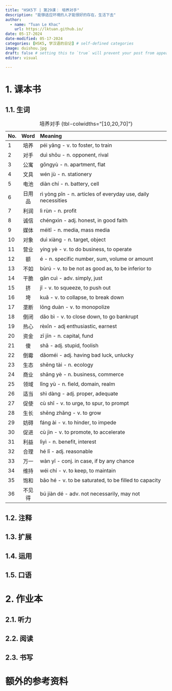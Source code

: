 ---
title: "HSK5下 | 第29课： 培养对手"
description: "能够适应环境的人才能很好的存在，生活下去"
author:
  - name: "Tuan Le Khac"
    url: https://lktuan.github.io/
date: 05-17-2024
date-modified: 05-17-2024
categories: [HSK5, 学汉语的日记] # self-defined categories
image: duishou.jpg
draft: false # setting this to `true` will prevent your post from appearing on your listing page until you're ready!
editor: visual

---

# 1. 课本书

## 1.1. 生词

| No. | Word | Meaning                                                     |
|:----|:----:|:------------------------------------------------------------|
|1|培养|péi yǎng - v. to foster, to train|
|2|对手|duì shǒu - n. opponent, rival|
|3|公寓|gōngyù - n. apartment, flat|
|4|文具|wén jù - n. stationery|
|5|电池|diàn chí - n. battery, cell|
|6|日用品|rì yòng pǐn - n. articles of everyday use, daily necessities|
|7|利润|lì rùn - n. profit|
|8|诚信|chéngxìn - adj. honest, in good faith|
|9|媒体|méitǐ - n. media, mass media|
|10|对象|duì xiàng - n. target, object|
|11|营业|yíng yè - v. to do business, to operate|
|12|额|é - n. specific number, sum, volume or amount|
|13|不如|bùrú - v. to be not as good as, to be inferior to|
|14|干脆|gān cuì - adv. simply, just|
|15|挤|jǐ - v. to squeeze, to push out|
|16|垮|kuǎ - v. to collapse, to break down|
|17|垄断|lǒng duàn - v. to monopolize|
|18|倒闭|dǎo bì - v. to close down, to go bankrupt|
|19|热心|rèxīn - adj enthusiastic, earnest|
|20|资金|zī jīn - n. capital, fund|
|21|傻|shǎ - adj. stupid, foolish|
|22|倒霉|dǎoméi - adj. having bad luck, unlucky|
|23|生态|shēng tài - n. ecology|
|24|商业|shāng yè - n. business, commerce|
|25|领域|lǐng yù - n. field, domain, realm|
|26|适当|shì dàng - adj. proper, adequate|
|27|促使|cù shǐ - v. to urge, to spur, to prompt|
|28|生长|shēng zhǎng - v. to grow|
|29|妨碍|fáng ài - v. to hinder, to impede|
|30|促进|cù jìn - v. to promote, to accelerate|
|31|利益|lìyì - n. benefit, interest|
|32|合理|hé lǐ - adj. reasonable|
|33|万一|wàn yī - conj. in case, if by any chance|
|34|维持|wéi chí - v. to keep, to maintain|
|35|饱和|bǎo hé - v. to be saturated, to be filled to capacity|
|36|不见得|bú jiàn dé - adv. not necessarily, may not|
: 培养对手 {tbl-colwidths="\[10,20,70\]"}

## 1.2. 注释

## 1.3. 扩展

## 1.4. 运用

## 1.5. 口语

# 2. 作业本

## 2.1. 听力

## 2.2. 阅读

## 2.3. 书写

# 额外的参考资料

